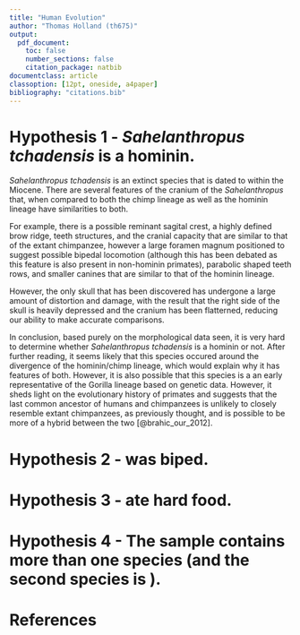```yaml
---
title: "Human Evolution"
author: "Thomas Holland (th675)"
output:
  pdf_document:
    toc: false
    number_sections: false
    citation_package: natbib
documentclass: article
classoption: [12pt, oneside, a4paper]
bibliography: "citations.bib"
---
```


# Hypothesis 1 - _Sahelanthropus tchadensis_ is a hominin.

_Sahelanthropus tchadensis_ is an extinct species that is dated to within the Miocene. There are several features of the cranium of the _Sahelanthropus_ that, when compared to both the chimp lineage as well as the hominin lineage have similarities to both. 

For example, there is a possible reminant sagital crest, a highly defined brow ridge, teeth structures, and the cranial capacity that are similar to that of the extant chimpanzee, however a large foramen magnum positioned to suggest possible bipedal locomotion (although this has been debated as this feature is also present in non-hominin primates), parabolic shaped teeth rows, and smaller canines that are similar to that of the hominin lineage. 

However, the only skull that has been discovered has undergone a large amount of distortion and damage, with the result that the right side of the skull is heavily depressed and the cranium has been flatterned, reducing our ability to make accurate comparisons.

In conclusion, based purely on the morphological data seen, it is very hard to determine whether _Sahelanthropus tchadensis_ is a hominin or not. After further reading, it seems likely that this species occured around the divergence of the hominin/chimp lineage, which would explain why it has features of both. However, it is also possible that this species is a an early representative of the Gorilla lineage based on genetic data. However, it sheds light on the evolutionary history of primates and suggests that the last common ancestor of humans and chimpanzees is unlikely to closely resemble extant chimpanzees, as previously thought, and is possible to be more of a hybrid between the two [@brahic_our_2012].

# Hypothesis 2 - \textit{Australopithecus} was biped.

# Hypothesis 3 - \textit{Paranthropus} ate hard food.

# Hypothesis 4 - The \textit{Homo erectus} sample contains more than one species (and the second species is \textit{Homo ergaster}).

# References